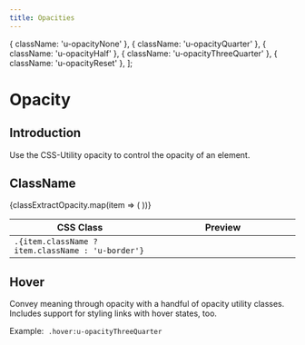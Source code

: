 ```yaml
---
title: Opacities
---
```


  { className: 'u-opacityNone' },
  { className: 'u-opacityQuarter' },
  { className: 'u-opacityHalf' },
  { className: 'u-opacityThreeQuarter' },
  { className: 'u-opacityReset' },
];

# Opacity

## Introduction

Use the CSS-Utility opacity to control the opacity of an element.

## ClassName

<table className="Table Table--layoutFixed u-backgroundWhite u-textDark u-border u-borderTopNone">
  <thead>
    <tr>
      <th>CSS Class</th>
      <th width="240">Preview</th>
    </tr>
  </thead>
  <tbody>
    {classExtractOpacity.map(item => (
      <tr key={item.index}>
        <td className="u-textNoWrap">
          <code>.{item.className ? item.className : 'u-border'}</code>
        </td>
        <td className="u-positionRelative">
          <div
            className={classNames(
              'u-marginExtraSmall u-positionAbsolute u-positionFull u-backgroundGray',
              !item.noDefault && 'u-border ',
              item.className && item.className
            )}
          />
        </td>
      </tr>
    ))}
  </tbody>
</table>

## Hover

Convey meaning through opacity with a handful of opacity utility classes. Includes support for styling links with hover states, too.

Example: &nbsp;<code className="hover:u-opacityThreeQuarter">.hover:u-opacityThreeQuarter</code>
